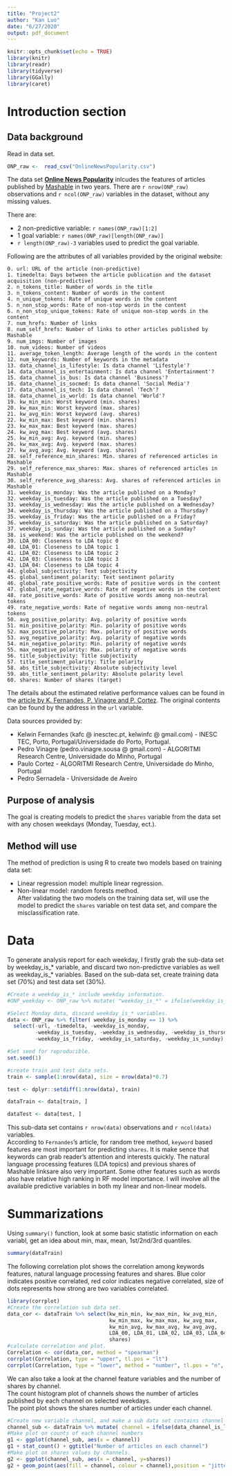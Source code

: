 ```yaml
---
title: "Project2"
author: "Kan Luo"
date: "6/27/2020"
output: pdf_document
---
```


```r
knitr::opts_chunk$set(echo = TRUE)
library(knitr)
library(readr)
library(tidyverse)
library(GGally)
library(caret)
```

# Introduction section  

## Data background  

Read in data set.
```r
ONP_raw <-  read_csv("OnlineNewsPopularity.csv")
```

The data set [**Online News Popularity**](https://archive.ics.uci.edu/ml/datasets/Online+News+Popularity) inlcudes the features of articles published by [Mashable](www.mashable.com) in two years. There are `r nrow(ONP_raw)` observations and `r ncol(ONP_raw)` variables in the dataset, without any missing values.  


There are:  

 * 2 non-predictive variable: `r names(ONP_raw)[1:2]`  
 * 1 goal variable: `r names(ONP_raw)[length(ONP_raw)]`  
 * `r length(ONP_raw)-3` variables used to predict the goal variable.  


Following are the attributes of all variables provided by the original website:  

`0. url: URL of the article (non-predictive)`  
`1. timedelta: Days between the article publication and the dataset acquisition (non-predictive)`  
`2. n_tokens_title: Number of words in the title`  
`3. n_tokens_content: Number of words in the content`  
`4. n_unique_tokens: Rate of unique words in the content`  
`5. n_non_stop_words: Rate of non-stop words in the content`  
`6. n_non_stop_unique_tokens: Rate of unique non-stop words in the content`  
`7. num_hrefs: Number of links`  
`8. num_self_hrefs: Number of links to other articles published by Mashable`  
`9. num_imgs: Number of images`  
`10. num_videos: Number of videos`  
`11. average_token_length: Average length of the words in the content`  
`12. num_keywords: Number of keywords in the metadata`  
`13. data_channel_is_lifestyle: Is data channel 'Lifestyle'?`  
`14. data_channel_is_entertainment: Is data channel 'Entertainment'?`  
`15. data_channel_is_bus: Is data channel 'Business'?`  
`16. data_channel_is_socmed: Is data channel 'Social Media'?`  
`17. data_channel_is_tech: Is data channel 'Tech'?`  
`18. data_channel_is_world: Is data channel 'World'?`  
`19. kw_min_min: Worst keyword (min. shares)`  
`20. kw_max_min: Worst keyword (max. shares)`  
`21. kw_avg_min: Worst keyword (avg. shares)`  
`22. kw_min_max: Best keyword (min. shares)`  
`23. kw_max_max: Best keyword (max. shares)`  
`24. kw_avg_max: Best keyword (avg. shares)`  
`25. kw_min_avg: Avg. keyword (min. shares)`  
`26. kw_max_avg: Avg. keyword (max. shares)`  
`27. kw_avg_avg: Avg. keyword (avg. shares)`  
`28. self_reference_min_shares: Min. shares of referenced articles in Mashable`  
`29. self_reference_max_shares: Max. shares of referenced articles in Mashable`  
`30. self_reference_avg_sharess: Avg. shares of referenced articles in Mashable`  
`31. weekday_is_monday: Was the article published on a Monday?`  
`32. weekday_is_tuesday: Was the article published on a Tuesday?`  
`33. weekday_is_wednesday: Was the article published on a Wednesday?`  
`34. weekday_is_thursday: Was the article published on a Thursday?`  
`35. weekday_is_friday: Was the article published on a Friday?`  
`36. weekday_is_saturday: Was the article published on a Saturday?`  
`37. weekday_is_sunday: Was the article published on a Sunday?`  
`38. is_weekend: Was the article published on the weekend?`  
`39. LDA_00: Closeness to LDA topic 0`  
`40. LDA_01: Closeness to LDA topic 1`  
`41. LDA_02: Closeness to LDA topic 2`  
`42. LDA_03: Closeness to LDA topic 3`  
`43. LDA_04: Closeness to LDA topic 4`  
`44. global_subjectivity: Text subjectivity`  
`45. global_sentiment_polarity: Text sentiment polarity`  
`46. global_rate_positive_words: Rate of positive words in the content`  
`47. global_rate_negative_words: Rate of negative words in the content`  
`48. rate_positive_words: Rate of positive words among non-neutral tokens`  
`49. rate_negative_words: Rate of negative words among non-neutral tokens`  
`50. avg_positive_polarity: Avg. polarity of positive words`  
`51. min_positive_polarity: Min. polarity of positive words`  
`52. max_positive_polarity: Max. polarity of positive words`  
`53. avg_negative_polarity: Avg. polarity of negative words`  
`54. min_negative_polarity: Min. polarity of negative words`  
`55. max_negative_polarity: Max. polarity of negative words`  
`56. title_subjectivity: Title subjectivity`  
`57. title_sentiment_polarity: Title polarity`  
`58. abs_title_subjectivity: Absolute subjectivity level`  
`59. abs_title_sentiment_polarity: Absolute polarity level`  
`60. shares: Number of shares (target)`  


The details about the estimated relative performance values can be found in the [article by K. Fernandes, P. Vinagre and P. Cortez](https://www.researchgate.net/publication/283510525_A_Proactive_Intelligent_Decision_Support_System_for_Predicting_the_Popularity_of_Online_News). The original contents can be found by the address in the `url` variable.  


Data sources provided by:  

 * Kelwin Fernandes (kafc @ inesctec.pt, kelwinfc @ gmail.com) - INESC TEC, Porto, Portugal/Universidade do Porto, Portugal.  
 * Pedro Vinagre (pedro.vinagre.sousa @ gmail.com) - ALGORITMI Research Centre, Universidade do Minho, Portugal  
 * Paulo Cortez - ALGORITMI Research Centre, Universidade do Minho, Portugal
 * Pedro Sernadela - Universidade de Aveiro  

## Purpose of analysis  

The goal is creating models to predict the `shares` variable from the data set with any chosen weekdays (Monday, Tuesday, ect.).  

## Method will use  

The method of prediction is using R to create two models based on training data set:  

 * Linear regression model: multiple linear regression.  
 * Non-linear model: random forests method.  
After validating the two models on the training data set, will use the model to predict the `shares` variable on test data set, and compare the misclassification rate.  

# Data  

To generate analysis report for each weekday, I firstly grab the sub-data set by weekday_is_* variable, and discard two non-predictive variables as well as weekday_is_* variables. Based on the sub-data set, create training data set (70%) and test data set (30%).  

```r
#Create a weekday_is_* include weekday information. 
#ONP_weekday <- ONP_raw %>% mutate( "weekday_is_*" = ifelse(weekday_is_monday == 1, 1, ifelse(weekday_is_tuesday ==1, 2, ifelse(weekday_is_wednesday ==1, 3, ifelse(weekday_is_thursday ==1, 4, ifelse(weekday_is_friday ==1, 5, ifelse(weekday_is_saturday ==1, 6, ifelse(weekday_is_sunday ==1, 7, 8))))))))

#Select Monday data, discard weekday_is_* variables.
data <- ONP_raw %>% filter( weekday_is_monday == 1) %>% 
  select(-url, -timedelta, -weekday_is_monday, 
         -weekday_is_tuesday, -weekday_is_wednesday, -weekday_is_thursday, 
         -weekday_is_friday, -weekday_is_saturday, -weekday_is_sunday)

#Set seed for reproducible.
set.seed(1)

#create train and test data sets. 
train <- sample(1:nrow(data), size = nrow(data)*0.7)

test <- dplyr::setdiff(1:nrow(data), train)

dataTrain <- data[train, ]

dataTest <- data[test, ]
```

This sub-data set contains `r nrow(data)` observations and `r ncol(data)` variables.  
According to `Fernandes`'s article, for random tree method, `keyword` based features are most important for predicting `shares`. It is make sence that keywords can grab reader's attention and interests quickly. The natural language processing features (LDA topics) and previous shares of Mashable linksare also very important. Some other features such as words also have relative high ranking in RF model importance. I will involve all the available predictive variables in both my linear and non-linear models.  

# Summarizations  

Using `summary()` function, look at some basic statistic information on each variabl, get an idea about min, max, mean, 1st/2nd/3rd quantiles.  

```r
summary(dataTrain)
```

The following correlation plot shows the correlation among keywords features, natural language processing features and shares. Blue color indicates positive correlated, red color indicates negative correlated, size of dots represents how strong are two variables correlated.  
```r
library(corrplot)
#Create the correlation sub data set.
data_cor <- dataTrain %>% select(kw_min_min, kw_max_min, kw_avg_min, 
                                 kw_min_max, kw_max_max, kw_avg_max, 
                                 kw_min_avg, kw_max_avg, kw_avg_avg, 
                                 LDA_00, LDA_01, LDA_02, LDA_03, LDA_04, 
                                 shares)
#calculate correlation and plot.
Correlation <- cor(data_cor, method = "spearman")
corrplot(Correlation, type = "upper", tl.pos = "lt")
corrplot(Correlation, type = "lower", method = "number", tl.pos = "n", add = TRUE, diag = FALSE, number.cex = 0.5)

```


We can also take a look at the channel feature variables and the number of shares by channel.  
The count histogram plot of channels shows the number of articles published by each channel on selected weekdays.  
The point plot shows the shares number of articles under each channel. 
```r
#Create new variable channel, and make a sub data set contains channel info and shares.
channel_sub <- dataTrain %>% mutate( channel = ifelse(data_channel_is_lifestyle == 1, "lifestyle", ifelse(data_channel_is_entertainment ==1, "entertainment", ifelse(data_channel_is_bus ==1, "bus", ifelse(data_channel_is_socmed ==1, "socmed", ifelse(data_channel_is_tech ==1, "tech", ifelse(data_channel_is_world ==1, "world", "NA"))))))) %>% select(channel, shares)
#Make plot on counts of each channel numbers
g1 <- ggplot(channel_sub, aes(x = channel))
g1 + stat_count() + ggtitle("Number of articles on each channel")
#Make plot on shares values by channels.
g2 <- ggplot(channel_sub, aes(x = channel, y=shares))
g2 + geom_point(aes(fill = channel, colour = channel),position = "jitter") + ggtitle("Shares by Channels")

```

